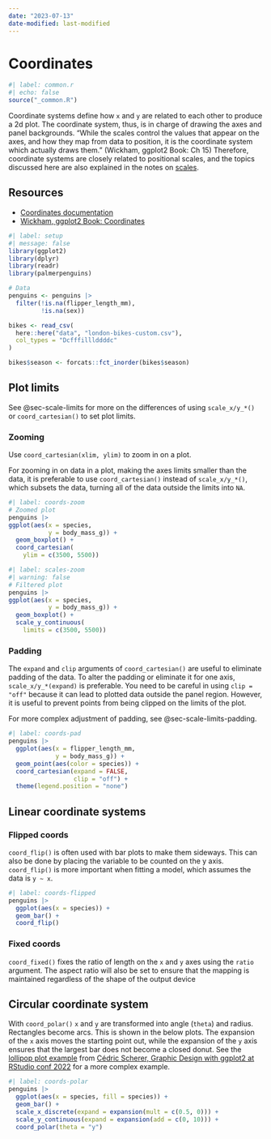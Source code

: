 ```yaml
---
date: "2023-07-13"
date-modified: last-modified
---
```


# Coordinates {#sec-coords}

```r
#| label: common.r
#| echo: false
source("_common.R")
```

Coordinate systems define how `x` and `y` are related to each other to produce a 2d plot. The coordinate system, thus, is in charge of drawing the axes and panel backgrounds. "While the scales control the values that appear on the axes, and how they map from data to position, it is the coordinate system which actually draws them." (Wickham, ggplot2 Book: Ch 15) Therefore, coordinate systems are closely related to positional scales, and the topics discussed here are also explained in the notes on [scales](02-scales.qmd#sec-scale-limits).

## Resources {#sec-coords-resources}

- [Coordinates documentation](https://ggplot2.tidyverse.org/reference/index.html#coordinate-systems)
- [Wickham, ggplot2 Book: Coordinates](https://ggplot2-book.org/coord.html)

```r
#| label: setup
#| message: false
library(ggplot2)
library(dplyr)
library(readr)
library(palmerpenguins)

# Data
penguins <- penguins |> 
  filter(!is.na(flipper_length_mm),
         !is.na(sex))

bikes <- read_csv(
  here::here("data", "london-bikes-custom.csv"),
  col_types = "Dcfffilllddddc"
)

bikes$season <- forcats::fct_inorder(bikes$season)
```

## Plot limits {#sec-coords-limits}
See @sec-scale-limits for more on the differences of using `scale_x/y_*()` or `coord_cartesian()` to set plot limits.

### Zooming {#sec-coords-zoom}
Use `coord_cartesian(xlim, ylim)` to zoom in on a plot.

For zooming in on data in a plot, making the axes limits smaller than the data, it is preferable to use `coord_cartesian()` instead of `scale_x/y_*()`, which subsets the data, turning all of the data outside the limits into `NA`.

::: {layout-ncol="2"}
```r
#| label: coords-zoom
# Zoomed plot
penguins |> 
ggplot(aes(x = species,
           y = body_mass_g)) +
  geom_boxplot() +
  coord_cartesian(
    ylim = c(3500, 5500))
```

```r
#| label: scales-zoom
#| warning: false
# Filtered plot
penguins |> 
ggplot(aes(x = species,
           y = body_mass_g)) +
  geom_boxplot() +
  scale_y_continuous(
    limits = c(3500, 5500))
```
:::

### Padding {#sec-coords-pad}
The `expand` and `clip` arguments of `coord_cartesian()` are useful to eliminate padding of the data. To alter the padding or eliminate it for one axis, `scale_x/y_*(expand)` is preferable. You need to be careful in using `clip = "off"` because it can lead to plotted data outside the panel region. However, it is useful to prevent points from being clipped on the limits of the plot.

For more complex adjustment of padding, see @sec-scale-limits-padding.

```r
#| label: coords-pad
penguins |> 
  ggplot(aes(x = flipper_length_mm,
             y = body_mass_g)) + 
  geom_point(aes(color = species)) + 
  coord_cartesian(expand = FALSE,
                  clip = "off") + 
  theme(legend.position = "none")
```

## Linear coordinate systems {#sec-coords-linear}

### Flipped coords {#sec-coords-flipped}
`coord_flip()` is often used with bar plots to make them sideways. This can also be done by placing the variable to be counted on the y axis. `coord_flip()` is more important when fitting a model, which assumes the data is `y ~ x`.

```r
#| label: coords-flipped
penguins |> 
  ggplot(aes(x = species)) + 
  geom_bar() + 
  coord_flip()
```

### Fixed coords {#sec-coords-fixed}
`coord_fixed()` fixes the ratio of length on the `x` and `y` axes using the `ratio` argument. The aspect ratio will also be set to ensure that the mapping is maintained regardless of the shape of the output device

## Circular coordinate system {#sec-coords-circular}
With `coord_polar()` `x` and `y` are transformed into angle (`theta`) and radius. Rectangles become arcs. This is shown in the below plots. The expansion of the `x` axis moves the starting point out, while the expansion of the `y` axis ensures that the largest bar does not become a closed donut. See the [lollipop plot example](02-ggplot2-rstudioconf-2022.qmd#sec-rs22-gd-lollipop) from [Cédric Scherer, Graphic Design with ggplot2 at RStudio conf 2022](https://rstudio-conf-2022.github.io/ggplot2-graphic-design/) for a more complex example.

```r
#| label: coords-polar
penguins |> 
  ggplot(aes(x = species, fill = species)) + 
  geom_bar() + 
  scale_x_discrete(expand = expansion(mult = c(0.5, 0))) + 
  scale_y_continuous(expand = expansion(add = c(0, 10))) + 
  coord_polar(theta = "y")
```
